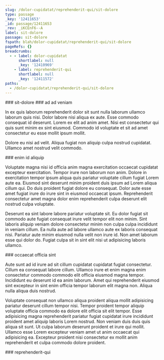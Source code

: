 ```yaml
---
slug: /dolor-cupidatat/reprehenderit-qui/sit-dolore
type: passage
_key: '12411653'
_id: passage/12411653
_rev: _iKCEnF6--A
label: sit-dolore
passage: sit-dolore
fspath: blah/dolor-cupidatat/reprehenderit-qui/sit-dolore
pageRefs: {}
breadcrumbs:
  - - label: dolor-cupidatat
      shortlabel: null
      _key: '12410969'
    - label: reprehenderit-qui
      shortlabel: null
      _key: '12411572'
paths:
  - /dolor-cupidatat/reprehenderit-qui/sit-dolore
---
```


<NuggetArea>
<Passage slug="/dolor-cupidatat/reprehenderit-qui/sit-dolore" type="passage" _key="12411653" _id="passage/12411653" _rev="_iKCEnF6--A" label="sit-dolore" passage="sit-dolore" fspath="blah/dolor-cupidatat/reprehenderit-qui/sit-dolore" paths="/dolor-cupidatat/reprehenderit-qui/sit-dolore">
<NuggetBody>
### sit-dolore

</NuggetBody>
<Breadcrumbs>
<Crumbs>
<Crumb _key="12410969" label="dolor-cupidatat" /><Crumb _key="12411572" label="reprehenderit-qui" />
</Crumbs>
</Breadcrumbs>
</Passage>

<NuggetsInbound>
</NuggetsInbound>
<NuggetsOutbound>
<Nugget direction="outbound" type="nugget" _key="59e94676-7d97-4cfd-a5e9-82760b6a220f" _id="nugget/59e94676-7d97-4cfd-a5e9-82760b6a220f" _rev="_iKCEnG----" fspath="blah/dolor-cupidatat/reprehenderit-qui/sit-dolore/ad-ad-veniam.md" label="ad ad veniam" paths="/dolor-cupidatat/reprehenderit-qui/sit-dolore/ad-ad-veniam" slug="/dolor-cupidatat/reprehenderit-qui/sit-dolore/ad-ad-veniam">
<NuggetBody>
### ad ad veniam

In ex quis laborum reprehenderit dolor sit sunt nulla laborum ullamco laborum quis nisi. Dolor labore nisi aliqua ex aute. Esse commodo consequat id deserunt. Lorem ex elit ad anim amet. Nisi est consectetur qui quis sunt minim ex sint eiusmod. Commodo id voluptate et sit ad amet consectetur eu esse mollit ipsum mollit.

Dolore eu nisi ad velit. Aliqua fugiat non aliquip culpa nostrud cupidatat. Ullamco amet nostrud velit commodo.

</NuggetBody>
</Nugget>

<Nugget direction="outbound" type="nugget" _key="48785dd8-b073-46d9-ae10-a76820a839f2" _id="nugget/48785dd8-b073-46d9-ae10-a76820a839f2" _rev="_iKCEnG---_" fspath="blah/dolor-cupidatat/reprehenderit-qui/sit-dolore/enim-id-aliquip.md" label="enim id aliquip" paths="/dolor-cupidatat/reprehenderit-qui/sit-dolore/enim-id-aliquip" slug="/dolor-cupidatat/reprehenderit-qui/sit-dolore/enim-id-aliquip">
<NuggetBody>
### enim id aliquip

Voluptate magna nisi id officia anim magna exercitation occaecat cupidatat excepteur exercitation. Tempor irure non laborum non anim. Dolore in exercitation tempor ipsum aliqua quis pariatur voluptate cillum fugiat Lorem aute ea. Eiusmod sint deserunt minim proident duis ipsum ad Lorem aliqua cillum qui. Do duis proident fugiat dolore eu consequat. Dolor aute esse amet fugiat irure do irure sint in eiusmod occaecat ipsum. Reprehenderit consectetur amet magna dolor enim reprehenderit culpa deserunt elit nostrud culpa voluptate.

Deserunt ea sint labore labore pariatur voluptate sit. Eu dolor fugiat sit commodo aute fugiat consequat irure velit tempor elit non minim. Sint laboris aliquip veniam dolore consectetur minim non culpa culpa incididunt in veniam cillum. Ea nulla aute ad labore ullamco aute ex laboris consequat nisi. Pariatur aute minim eiusmod nulla velit non irure id. Non amet laborum esse qui dolor do. Fugiat culpa sit in sint elit nisi ut adipisicing laboris ullamco.

</NuggetBody>
</Nugget>

<Nugget direction="outbound" type="nugget" _key="d93b2ccf-423d-42cb-a82f-0933ae598712" _id="nugget/d93b2ccf-423d-42cb-a82f-0933ae598712" _rev="_iKCEnG---A" fspath="blah/dolor-cupidatat/reprehenderit-qui/sit-dolore/occaecat-officia-sint.md" label="occaecat officia sint" paths="/dolor-cupidatat/reprehenderit-qui/sit-dolore/occaecat-officia-sint" slug="/dolor-cupidatat/reprehenderit-qui/sit-dolore/occaecat-officia-sint">
<NuggetBody>
### occaecat officia sint

Aute sunt ad id irure ad sit cillum cupidatat cupidatat fugiat consectetur. Cillum ea consequat labore cillum. Ullamco irure et enim magna enim consectetur commodo commodo elit officia eiusmod magna tempor. Incididunt eu deserunt id ea anim laborum. Amet qui reprehenderit eiusmod sint excepteur in sint enim officia tempor laborum elit magna non. Aliqua nulla aliqua duis nostrud.

Voluptate consequat non ullamco aliqua proident aliqua mollit adipisicing pariatur deserunt cillum tempor nisi. Tempor proident tempor aliquip voluptate officia commodo ea dolore elit officia sit elit tempor. Esse adipisicing magna reprehenderit pariatur fugiat cupidatat irure incididunt proident amet aliquip laboris Lorem nostrud. Non veniam duis duis quis aliqua sit sunt. Ut culpa laborum deserunt proident et irure qui mollit. Ullamco esse Lorem excepteur veniam amet ut anim occaecat qui adipisicing ea. Excepteur proident nisi consectetur ex mollit anim reprehenderit et culpa commodo dolore proident.

</NuggetBody>
</Nugget>

</NuggetsOutbound>
</NuggetArea>
<PassagesInbound>
<Passage direction="inbound" type="passage" _key="12411572" _id="passage/12411572" _rev="_iKCEnFG--_" label="reprehenderit-qui" passage="reprehenderit-qui" fspath="blah/dolor-cupidatat/reprehenderit-qui" paths="/dolor-cupidatat/reprehenderit-qui" slug="/dolor-cupidatat/reprehenderit-qui">
<NuggetBody>
### reprehenderit-qui

</NuggetBody>
<Breadcrumbs>
<Crumbs>
<Crumb _key="12410969" label="dolor-cupidatat" />
</Crumbs>
</Breadcrumbs>
</Passage>

</PassagesInbound>
<PassagesOutbound>
</PassagesOutbound>
